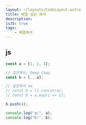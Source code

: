 ```yaml
---
layout: ~/layouts/CodeLayout.astro
title: 배열 깊은 복사
description: 
isJS: true
tags:
	- 배열복사
---
```


## js

```js
const a = [1, 2, 3];

// 깊은복사, Deep Copy
const b = [...a];

// 깊은복사 ex
// const b = [].concat(a);
// const b = a.map(i => i);

b.push(4);

console.log("a:", a);
console.log("b:", b);
```
